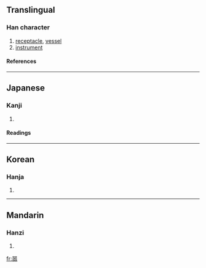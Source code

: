 {{see|器}}

==Translingual==
===Han character===
{{Han char|rn=30|rad=口|as=12|sn=15|four=|canj=口口一口口 (RRMRR)}}
# [[receptacle]], [[vessel]]
# [[instrument]]
====References====
{{Han ref|kx=0209.010|dkj=04311|dj=0431.240|hdz=10683.010|uh=5650|ud=22096}}
----
==Japanese==
===Kanji===
{{ja-kanji|grade=|rs=口12}}
# {{defn|Japanese}} 
====Readings====
{{ja-readings|on=[[き]] (ki)|kun=[[うつわ]] (utsuwa)}}
----
==Korean==
===Hanja===
{{ko-hanja|hangeul=기|rv=gi|mr=ki}}
# {{defn|Korean}}
----
==Mandarin==
===Hanzi===
{{cmn-hanzi|pin=[[qì]] (qi4)|wg=ch'i<sup>4</sup>}}
# {{defn|Mandarin}}

[[fr:噐]]